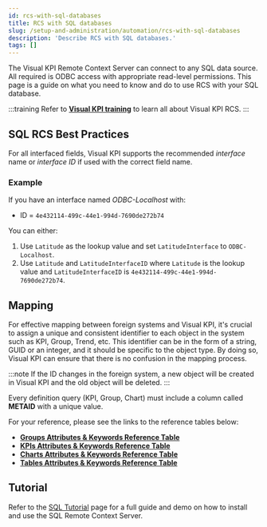 ```yaml
---
id: rcs-with-sql-databases
title: RCS with SQL databases
slug: /setup-and-administration/automation/rcs-with-sql-databases
description: 'Describe RCS with SQL databases.'
tags: []
---
```




The Visual KPI Remote Context Server can connect to any SQL data source. All required is ODBC access with appropriate read-level permissions. This page is a guide on what you need to know and do to use RCS with your SQL database.

:::training
Refer to **[Visual KPI training](https://www.transpara.com/course/visual-kpi-remote-context-server-rcs-training/)** to learn all about Visual KPI RCS.
:::

## SQL RCS Best Practices

For all interfaced fields, Visual KPI supports the recommended _interface_ name or _interface ID_ if used with the correct field name.

### Example

If you have an interface named _ODBC-Localhost_ with:
- ID = `4e432114-499c-44e1-994d-7690de272b74`

You can either:
1. Use `Latitude` as the lookup value and set `LatitudeInterface` to `ODBC-Localhost`.
2. Use `Latitude` and `LatitudeInterfaceID` where `Latitude` is the lookup value and `LatitudeInterfaceID` is `4e432114-499c-44e1-994d-7690de272b74`.

## Mapping

For effective mapping between foreign systems and Visual KPI, it's crucial to assign a unique and consistent identifier to each object in the system such as KPI, Group, Trend, etc. This identifier can be in the form of a string, GUID or an integer, and it should be specific to the object type. By doing so, Visual KPI can ensure that there is no confusion in the mapping process. 

:::note
If the ID changes in the foreign system, a new object will be created in Visual KPI and the old object will be deleted.
:::

Every definition query (KPI, Group, Chart) must include a column called **METAID** with a unique value.

For your reference, please see the links to the reference tables below:

- **[Groups Attributes & Keywords Reference Table](/docs/reference/setup-and-administration/sql-databases/group-keywords)**
- **[KPIs Attributes & Keywords Reference Table](/docs/reference/setup-and-administration/sql-databases/kpi-keywords)**
- **[Charts Attributes & Keywords Reference Table](/docs/reference/setup-and-administration/sql-databases/charts-keywords)**
- **[Tables Attributes & Keywords Reference Table](/docs/reference/setup-and-administration/sql-databases/table-keywords)**

## Tutorial

Refer to the [SQL Tutorial](/docs/setup-and-administration/automation/rcs-sql-tutorial) page for a full guide and demo on how to install and use  the SQL Remote Context Server.